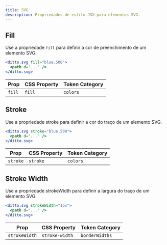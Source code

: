 ```yaml
---
title: SVG
description: Propriedades de estilo JSX para elementos SVG.
---
```


## Fill

Use a propriedade `fill` para definir a cor de preenchimento de um elemento SVG.

```jsx
<ditto.svg fill="blue.500">
  <path d="..." />
</ditto.svg>
```

| Prop   | CSS Property | Token Category |
| ------ | ------------ | -------------- |
| `fill` | `fill`       | `colors`       |

## Stroke

Use a propriedade stroke para definir a cor do traço de um elemento SVG.

```jsx
<ditto.svg stroke="blue.500">
  <path d="..." />
</ditto.svg>
```

| Prop     | CSS Property | Token Category |
| -------- | ------------ | -------------- |
| `stroke` | `stroke`     | `colors`       |

## Stroke Width

Use a propriedade strokeWidth para definir a largura do traço de um elemento SVG.

```jsx
<ditto.svg strokeWidth="1px">
  <path d="..." />
</ditto.svg>
```

| Prop          | CSS Property   | Token Category |
| ------------- | -------------- | -------------- |
| `strokeWidth` | `stroke-width` | `borderWidths` |
